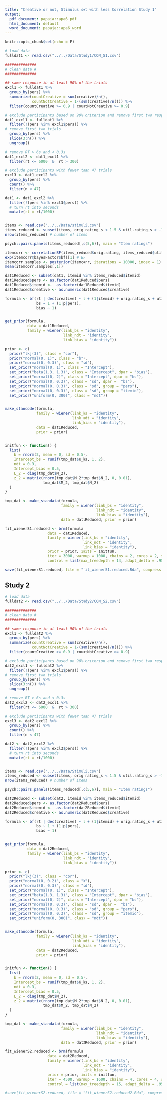 ```yaml
---
title: "Creative or not, Stimulus set with less Correlation Study 1"
output:
  pdf_document: papaja::apa6_pdf
  html_document: default
  word_document: papaja::apa6_word
---
```


```r
knitr::opts_chunk$set(echo = F)
```

```r
# load data
fulldat1 <- read.csv("../../Data/Study1/CON_S1.csv")

##############
# clean data #
##############

## same response in at least 90% of the trials
excl1 <- fulldat1 %>%
  group_by(pers) %>%
  summarize(countCreative = sum(creative)/n(), 
            countNotCreative = 1-(sum(creative)/n())) %>%
  filter(countCreative >= 0.9 | countNotCreative >= 0.9)

# exclude participants based on 90% criterion and remove first two responses
dat1_excl1 <- fulldat1 %>% 
  filter(!(pers %in% excl1$pers)) %>%
# remove first two trials
  group_by(pers) %>% 
  slice(3:n()) %>% 
  ungroup()

# remove RT > 6s and < 0.3s
dat1_excl2 <- dat1_excl1 %>% 
  filter(rt <= 6000  &  rt > 300)

# exclude participants with fewer than 47 trials
excl3 <- dat1_excl2 %>% 
  group_by(pers) %>% 
  count() %>% 
  filter(n < 47)

dat1 <- dat1_excl2 %>%
  filter(!(pers %in% excl3$pers)) %>% 
  # turn rt into seconds
  mutate(rt = rt/1000)


items <- read.csv("../../Data/stimuli.csv")
items_reduced <- subset(items, orig.rating_s < 1.5 & util.rating_s > -1 & util.rating_s< 1.5)
nrow(items_reduced) # number of items
```

```r
psych::pairs.panels(items_reduced[,c(5,6)], main = "Item ratings")

itemcorr <- correlationBF(items_reduced$orig.rating, items_reduced$util.rating)
exp(itemcorr@bayesFactor$bf)[1] # BF
itemcorr.samples <- posterior(itemcorr, iterations = 10000, index = 1)
mean(itemcorr.samples[,1])
```


```r
dat1Reduced <- subset(dat1, itemid %in% items_reduced$itemid)
dat1Reduced$pers <- as.factor(dat1Reduced$pers)
dat1Reduced$itemid <-  as.factor(dat1Reduced$itemid)
dat1Reduced$creative <- as.numeric(dat1Reduced$creative)
```


```r
formula <- bf(rt | dec(creative) ~ 1 + (1|itemid) + orig.rating_s + util.rating_s + (1 + orig.rating_s + util.rating_s|p|pers),
              bs ~ 1 + (1|p|pers),
              bias ~ 1)


get_prior(formula,
          data = dat1Reduced, 
          family = wiener(link_bs = "identity",
                          link_ndt = "identity",
                          link_bias = "identity"))

prior <- c(
  prior("lkj(3)", class = "cor"),
  prior("normal(0, 1)", class = "b"),
  prior("normal(0, 0.3)", class = "sd"),
  set_prior("normal(0, 1)", class = "Intercept"),
  set_prior("beta(1.3, 1.3)", class = "Intercept", dpar = "bias"),
  set_prior("normal(0, 2)", class = "Intercept", dpar = "bs"),
  set_prior("normal(0, 0.3)", class = "sd", dpar =  "bs"),
  set_prior("normal(0, 0.3)", class = "sd", group = "pers"),
  set_prior("normal(0, 0.3)", class = "sd", group = "itemid"),
  set_prior("uniform(0, 300)", class = "ndt"))


make_stancode(formula, 
              family = wiener(link_bs = "identity",
                              link_ndt = "identity",
                              link_bias = "identity"),
              data = dat1Reduced, 
              prior = prior)


initfun <- function() {
  list(
    b = rnorm(2, mean = 0, sd = 0.5),
    Intercept_bs = runif(tmp_dat$K_bs, 1, 2),
    ndt = 0.3,
    Intercept_bias = 0.5,
    L_2 = diag(tmp_dat$M_2),
    z_2 = matrix(rnorm(tmp_dat$M_2*tmp_dat$N_2, 0, 0.01),
                 tmp_dat$M_2, tmp_dat$N_2)
  )
}

tmp_dat <- make_standata(formula, 
                         family = wiener(link_bs = "identity",
                                         link_ndt = "identity",
                                         link_bias = "identity"),
                         data = dat1Reduced, prior = prior)

```

```r
fit_wienerS1.reduced <- brm(formula, 
                   data = dat1Reduced,
                   family = wiener(link_bs = "identity", 
                                   link_ndt = "identity",
                                   link_bias = "identity"),
                   prior = prior, inits = initfun,
                   iter = 3000, warmup = 1000, chains = 2, cores = 2, sample_prior = T,
                   control = list(max_treedepth = 14, adapt_delta = .95))

save(fit_wienerS1.reduced, file = "fit_wienerS1.reduced.Rda", compress = "xz")
```


## Study 2

```r
# load data
fulldat2 <- read.csv("../../Data/Study2/CON_S2.csv")

##############
# clean data #
##############

## same response in at least 90% of the trials
excl1 <- fulldat2 %>%
  group_by(pers) %>%
  summarize(countCreative = sum(creative)/n(), 
            countNotCreative = 1-(sum(creative)/n())) %>%
  filter(countCreative >= 0.9 | countNotCreative >= 0.9)

# exclude participants based on 90% criterion and remove first two responses
dat2_excl1 <- fulldat2 %>% 
  filter(!(pers %in% excl1$pers)) %>%
# remove first two trials
  group_by(pers) %>% 
  slice(3:n()) %>% 
  ungroup()

# remove RT > 6s and < 0.3s
dat2_excl2 <- dat2_excl1 %>% 
  filter(rt <= 6000  &  rt > 300)

# exclude participants with fewer than 47 trials
excl3 <- dat2_excl2 %>% 
  group_by(pers) %>% 
  count() %>% 
  filter(n < 47)

dat2 <- dat2_excl2 %>%
  filter(!(pers %in% excl3$pers)) %>% 
  # turn rt into seconds
  mutate(rt = rt/1000)


items <- read.csv("../../Data/Stimuli.csv")
items_reduced <- subset(items, orig.rating_s < 1.5 & util.rating_s > -1 & util.rating_s< 1.5)
nrow(items_reduced) # number of items
```


```r
psych::pairs.panels(items_reduced[,c(5,6)], main = "Item ratings")
```


```r
dat2Reduced <- subset(dat2, itemid %in% items_reduced$itemid)
dat2Reduced$pers <- as.factor(dat2Reduced$pers)
dat2Reduced$itemid <-  as.factor(dat2Reduced$itemid)
dat2Reduced$creative <- as.numeric(dat2Reduced$creative)
```


```r
formula <- bf(rt | dec(creative) ~ 1 + (1|itemid) + orig.rating_s + util.rating_s + (1 + orig.rating_s + util.rating_s|p|pers),
              bs ~ 1 + (1|p|pers),
              bias ~ 1)


get_prior(formula,
          data = dat2Reduced, 
          family = wiener(link_bs = "identity",
                          link_ndt = "identity",
                          link_bias = "identity"))

prior <- c(
  prior("lkj(3)", class = "cor"),
  prior("normal(0, 0.2)", class = "b"),
  prior("normal(0, 0.3)", class = "sd"),
  set_prior("normal(0, 1)", class = "Intercept"),
  set_prior("beta(1.3, 1.3)", class = "Intercept", dpar = "bias"),
  set_prior("normal(0, 2)", class = "Intercept", dpar = "bs"),
  set_prior("normal(0, 0.3)", class = "sd", dpar =  "bs"),
  set_prior("normal(0, 0.3)", class = "sd", group = "pers"),
  set_prior("normal(0, 0.3)", class = "sd", group = "itemid"),
  set_prior("uniform(0, 300)", class = "ndt"))


make_stancode(formula, 
              family = wiener(link_bs = "identity",
                              link_ndt = "identity",
                              link_bias = "identity"),
              data = dat2Reduced, 
              prior = prior)


initfun <- function() {
  list(
    b = rnorm(2, mean = 0, sd = 0.5),
    Intercept_bs = runif(tmp_dat$K_bs, 1, 2),
    ndt = 0.3,
    Intercept_bias = 0.5,
    L_2 = diag(tmp_dat$M_2),
    z_2 = matrix(rnorm(tmp_dat$M_2*tmp_dat$N_2, 0, 0.01),
                 tmp_dat$M_2, tmp_dat$N_2)
  )
}

tmp_dat <- make_standata(formula, 
                         family = wiener(link_bs = "identity",
                                         link_ndt = "identity",
                                         link_bias = "identity"),
                         data = dat2Reduced, prior = prior)

```

```r
fit_wienerS2.reduced <- brm(formula, 
                   data = dat2Reduced,
                   family = wiener(link_bs = "identity", 
                                   link_ndt = "identity",
                                   link_bias = "identity"),
                   prior = prior, inits = initfun,
                   iter = 4500, warmup = 1600, chains = 4, cores = 4, sample_prior = T,
                   control = list(max_treedepth = 15, adapt_delta = .95))

#save(fit_wienerS2.reduced, file = "fit_wienerS2.reduced2.Rda", compress = "xz")
```


